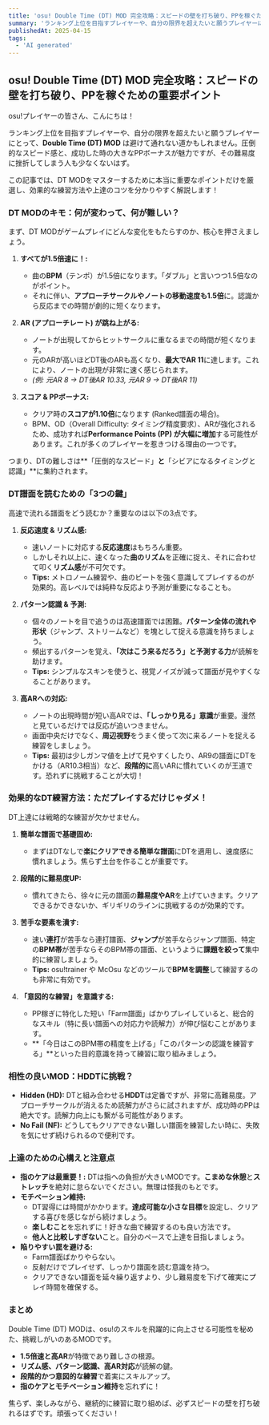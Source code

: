 ```yaml
---
title: 'osu! Double Time (DT) MOD 完全攻略：スピードの壁を打ち破り、PPを稼ぐための重要ポイント'
summary: 'ランキング上位を目指すプレイヤーや、自分の限界を超えたいと願うプレイヤーにとって、**Double Time (DT) MOD** は避けて通れない道かもしれません。圧倒的なスピード感と、成功した時の大きなPPボーナスが魅力ですが、その難易度に挫折してしまう人も少なくないはず。この記事では、DT MODをマスターするために本当に重要なポイントだけを厳選し、効果的な練習方法や上達のコツを分かりやすく解説します！'
publishedAt: 2025-04-15
tags:
  - 'AI generated'
---
```


<Caution
  title="この記事は AI によって生成されました。"
  description="内容の正確性や有用性については、実際のプレイヤーの経験と照らし合わせてご判断ください。"
  className="mb-16"
/>

## osu! Double Time (DT) MOD 完全攻略：スピードの壁を打ち破り、PPを稼ぐための重要ポイント

osu!プレイヤーの皆さん、こんにちは！

ランキング上位を目指すプレイヤーや、自分の限界を超えたいと願うプレイヤーにとって、**Double Time (DT) MOD** は避けて通れない道かもしれません。圧倒的なスピード感と、成功した時の大きなPPボーナスが魅力ですが、その難易度に挫折してしまう人も少なくないはず。

この記事では、DT MODをマスターするために本当に重要なポイントだけを厳選し、効果的な練習方法や上達のコツを分かりやすく解説します！

### DT MODのキモ：何が変わって、何が難しい？

まず、DT MODがゲームプレイにどんな変化をもたらすのか、核心を押さえましょう。

1.  **すべてが1.5倍速に！:**

    - 曲の**BPM**（テンポ）が1.5倍になります。「ダブル」と言いつつ1.5倍なのがポイント。
    - それに伴い、**アプローチサークルやノートの移動速度も1.5倍**に。認識から反応までの時間が劇的に短くなります。

2.  **AR (アプローチレート) が跳ね上がる:**

    - ノートが出現してからヒットサークルに重なるまでの時間が短くなります。
    - 元のARが高いほどDT後のARも高くなり、**最大でAR 11**に達します。これにより、ノートの出現が非常に速く感じられます。
    - _(例: 元AR 8 → DT後AR 10.33, 元AR 9 → DT後AR 11)_

3.  **スコア & PPボーナス:**
    - クリア時の**スコアが1.10倍**になります (Ranked譜面の場合)。
    - BPM、OD（Overall Difficulty: タイミング精度要求）、ARが強化されるため、成功すれば**Performance Points (PP) が大幅に増加**する可能性があります。これが多くのプレイヤーを惹きつける理由の一つです。

つまり、DTの難しさは**「圧倒的なスピード」**と**「シビアになるタイミングと認識」**に集約されます。

### DT譜面を読むための「3つの鍵」

高速で流れる譜面をどう読むか？重要なのは以下の3点です。

1.  **反応速度 & リズム感:**

    - 速いノートに対応する**反応速度**はもちろん重要。
    - しかしそれ以上に、速くなった**曲のリズム**を正確に捉え、それに合わせて叩く**リズム感**が不可欠です。
    - **Tips:** メトロノーム練習や、曲のビートを強く意識してプレイするのが効果的。高レベルでは純粋な反応より予測が重要になることも。

2.  **パターン認識 & 予測:**

    - 個々のノートを目で追うのは高速譜面では困難。**パターン全体の流れや形状**（ジャンプ、ストリームなど）を塊として捉える意識を持ちましょう。
    - 頻出するパターンを覚え、**「次はこう来るだろう」と予測する力**が読解を助けます。
    - **Tips:** シンプルなスキンを使うと、視覚ノイズが減って譜面が見やすくなることがあります。

3.  **高ARへの対応:**
    - ノートの出現時間が短い高ARでは、**「しっかり見る」意識**が重要。漫然と見ているだけでは反応が追いつきません。
    - 画面中央だけでなく、**周辺視野**をうまく使って次に来るノートを捉える練習をしましょう。
    - **Tips:** 最初は少しガンマ値を上げて見やすくしたり、AR9の譜面にDTをかける（AR10.3相当）など、**段階的に**高いARに慣れていくのが王道です。恐れずに挑戦することが大切！

### 効果的なDT練習方法：ただプレイするだけじゃダメ！

DT上達には戦略的な練習が欠かせません。

1.  **簡単な譜面で基礎固め:**

    - まずはDTなしで**楽にクリアできる簡単な譜面**にDTを適用し、速度感に慣れましょう。焦らず土台を作ることが重要です。

2.  **段階的に難易度UP:**

    - 慣れてきたら、徐々に元の譜面の**難易度やAR**を上げていきます。クリアできるかできないか、ギリギリのラインに挑戦するのが効果的です。

3.  **苦手な要素を潰す:**

    - 速い**連打**が苦手なら連打譜面、**ジャンプ**が苦手ならジャンプ譜面、特定の**BPM帯**が苦手ならそのBPM帯の譜面、というように**課題を絞って**集中的に練習しましょう。
    - **Tips:** osu!trainer や McOsu などのツールで**BPMを調整**して練習するのも非常に有効です。

4.  **「意図的な練習」を意識する:**
    - PP稼ぎに特化した短い「Farm譜面」ばかりプレイしていると、総合的なスキル（特に長い譜面への対応力や読解力）が伸び悩むことがあります。
    - **「今日はこのBPM帯の精度を上げる」「このパターンの認識を練習する」**といった目的意識を持って練習に取り組みましょう。

### 相性の良いMOD：HDDTに挑戦？

- **Hidden (HD):** DTと組み合わせる**HDDT**は定番ですが、非常に高難易度。アプローチサークルが消えるため読解力がさらに試されますが、成功時のPPは絶大です。読解力向上にも繋がる可能性があります。
- **No Fail (NF):** どうしてもクリアできない難しい譜面を練習したい時に、失敗を気にせず続けられるので便利です。

### 上達のための心構えと注意点

- **指のケアは最重要！:** DTは指への負担が大きいMODです。**こまめな休憩**と**ストレッチ**を絶対に怠らないでください。無理は怪我のもとです。
- **モチベーション維持:**
  - DT習得には時間がかかります。**達成可能な小さな目標**を設定し、クリアする喜びを感じながら続けましょう。
  - **楽しむこと**を忘れずに！好きな曲で練習するのも良い方法です。
  - **他人と比較しすぎない**こと。自分のペースで上達を目指しましょう。
- **陥りやすい罠を避ける:**
  - Farm譜面ばかりやらない。
  - 反射だけでプレイせず、しっかり譜面を読む意識を持つ。
  - クリアできない譜面を延々繰り返すより、少し難易度を下げて確実にプレイ時間を確保する。

### まとめ

Double Time (DT) MODは、osu!のスキルを飛躍的に向上させる可能性を秘めた、挑戦しがいのあるMODです。

- **1.5倍速と高AR**が特徴であり難しさの根源。
- **リズム感、パターン認識、高AR対応**が読解の鍵。
- **段階的かつ意図的な練習**で着実にスキルアップ。
- **指のケアとモチベーション維持**を忘れずに！

焦らず、楽しみながら、継続的に練習に取り組めば、必ずスピードの壁を打ち破れるはずです。頑張ってください！
